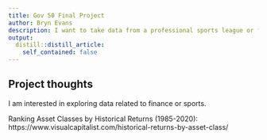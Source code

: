 ```yaml
---
title: Gov 50 Final Project
author: Bryn Evans
description: I want to take data from a professional sports league or from financial markets to answer a question that I am interested in. 
output:
  distill::distill_article:
    self_contained: false
---
```




## Project thoughts

I am interested in exploring data related to finance or sports. 

Ranking Asset Classes by Historical Returns (1985-2020): https://www.visualcapitalist.com/historical-returns-by-asset-class/
